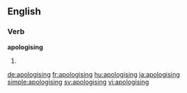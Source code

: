 ==English==

===Verb===
'''apologising'''

# {{present participle of|apologise}}

[[de:apologising]]
[[fr:apologising]]
[[hu:apologising]]
[[ja:apologising]]
[[simple:apologising]]
[[sv:apologising]]
[[vi:apologising]]